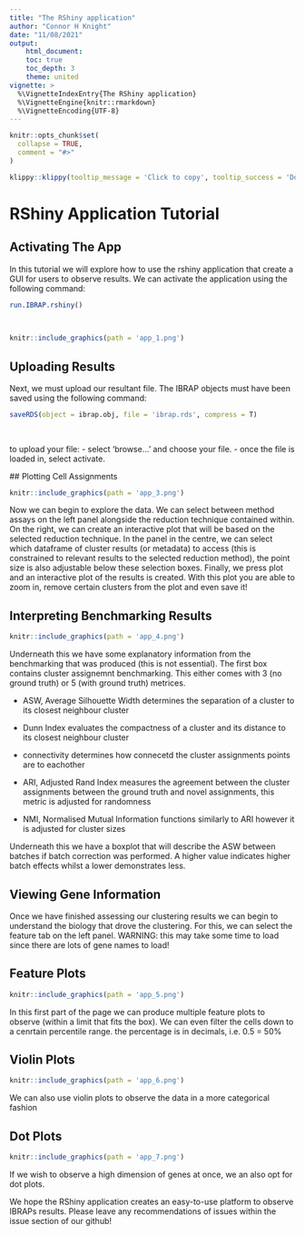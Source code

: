 ```yaml
---
title: "The RShiny application"
author: "Connor H Knight"
date: "11/08/2021"
output: 
    html_document:
    toc: true
    toc_depth: 3
    theme: united
vignette: >
  %\VignetteIndexEntry{The RShiny application}
  %\VignetteEngine{knitr::rmarkdown}
  %\VignetteEncoding{UTF-8}
---
```


```r
knitr::opts_chunk$set(
  collapse = TRUE,
  comment = "#>"
)
```

```r
klippy::klippy(tooltip_message = 'Click to copy', tooltip_success = 'Done', position = c('bottom', 'right'))
```

# RShiny Application Tutorial

## Activating The App

In this tutorial we will explore how to use the rshiny application that create a GUI for users to observe results. We can activate the application using the following command:

```r

run.IBRAP.rshiny()
  
                       
```

```r

knitr::include_graphics(path = 'app_1.png')

```

## Uploading Results

Next, we must upload our resultant file. The IBRAP objects must have been saved using the following command:

```r

saveRDS(object = ibrap.obj, file = 'ibrap.rds', compress = T)
  
                       
```

to upload your file:
 - select 'browse...' and choose your file. 
 - once the file is loaded in, select activate.
 
 ## Plotting Cell Assignments
 
```r

knitr::include_graphics(path = 'app_3.png')

```

Now we can begin to explore the data. We can select between method assays on the left panel alongside the reduction technique contained within. On the right, we can create an interactive plot that will be based on the selected reduction technique. In the panel in the centre, we can select which dataframe of cluster results (or metadata) to access (this is constrained to relevant results to the selected reduction method), the point size is also adjustable below these selection boxes. Finally, we press plot and an interactive plot of the results is created. With this plot you are able to zoom in, remove certain clusters from the plot and even save it!

## Interpreting Benchmarking Results

```r

knitr::include_graphics(path = 'app_4.png')

```

Underneath this we have some explanatory information from the benchmarking that was produced (this is not essential). The first box contains cluster assignemnt benchmarking. This either comes with 3 (no ground truth) or 5 (with ground truth) metrices. 

- ASW, Average Silhouette Width determines the separation of a cluster to its closest neighbour cluster

- Dunn Index evaluates the compactness of a cluster and its distance to its closest neighbour cluster

- connectivity determines how connecetd the cluster assignments points are to eachother

- ARI, Adjusted Rand Index measures the agreement between the cluster assignments between the ground truth and novel assignments, this metric is adjusted for randomness

- NMI, Normalised Mutual Information functions similarly to ARI however it is adjusted for cluster sizes

Underneath this we have a boxplot that will describe the ASW between batches if batch correction was performed. A higher value indicates higher batch effects whilst a lower demonstrates less. 

## Viewing Gene Information

Once we have finished assessing our clustering results we can begin to understand the biology that drove the clustering. For this, we can select the feature tab on the left panel. WARNING: this may take some time to load since there are lots of gene names to load!

## Feature Plots

```r

knitr::include_graphics(path = 'app_5.png')

```

In this first part of the page we can produce multiple feature plots to observe (within a limit that fits the box). We can even filter the cells down to a cenrtain percentile range. the percentage is in decimals, i.e. 0.5 = 50%

## Violin Plots

```r

knitr::include_graphics(path = 'app_6.png')

```

We can also use violin plots to observe the data in a more categorical fashion

## Dot Plots

```r

knitr::include_graphics(path = 'app_7.png')

```

If we wish to observe a high dimension of genes at once, we an also opt for dot plots.

We hope the RShiny application creates an easy-to-use platform to observe IBRAPs results. Please leave any recommendations of issues within the issue section of our github!

